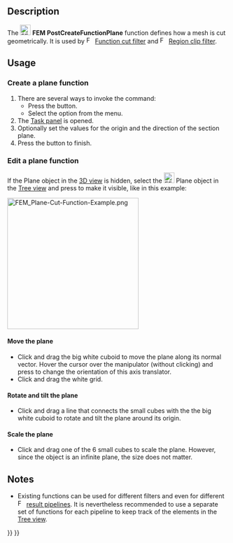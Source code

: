 <languages/>
<translate>

<!--T:1-->
{{Docnav
|[[FEM_PostFilterCalculator|Calculator filter]]
|[[FEM_PostCreateFunctionSphere|PostCreateFunctionSphere]]
|[[FEM_Workbench|FEM]]
|IconL=FEM_PostFilterCalculator.svg
|IconR=FEM_PostCreateFunctionSphere.svg
|IconC=Workbench_FEM.svg
}}

<!--T:2-->
{{GuiCommand
|Name=FEM PostCreateFunctionPlane
|MenuLocation=Results → Filter Functions → Plane
|Workbenches=[[FEM_Workbench|FEM]]
|SeeAlso=[[FEM_tutorial|FEM tutorial]]
}}

==Description== <!--T:3-->

<!--T:4-->
The [[Image:FEM_PostCreateFunctionPlane.svg|24px]] '''FEM PostCreateFunctionPlane''' function defines how a mesh is cut geometrically. It is used by [[Image:FEM_PostFilterCutFunction.svg|16px]] [[FEM_PostFilterCutFunction|Function cut filter]] and [[Image:FEM_PostFilterClipRegion.svg|16px]] [[FEM_PostFilterClipRegion|Region clip filter]].

==Usage== <!--T:5-->

===Create a plane function=== <!--T:6-->

<!--T:7-->
# There are several ways to invoke the command:
#* Press the {{Button|[[Image:FEM_PostCreateFunctionPlane.svg|16px]] [[FEM_PostCreateFunctionPlane|Plane]]}} button.
#* Select the {{MenuCommand|Results → Filter Functions → [[Image:FEM_PostCreateFunctionPlane.svg|16px]] Plane}} option from the menu.
# The [[Task_panel|Task panel]] is opened.
# Optionally set the values for the origin and the direction of the section plane.
# Press the {{Button|OK}} button to finish.

===Edit a plane function=== <!--T:8-->

<!--T:9-->
If the Plane object in the [[3D_view|3D view]] is hidden, select the [[Image:FEM_PostCreateFunctionPlane.svg|24px]] Plane object in the [[Tree_view|Tree view]] and press {{KEY|Space}} to make it visible, like in this example:

</translate>
[[File:FEM_Plane-Cut-Function-Example.png|300px]]
<translate>

====Move the plane==== <!--T:10-->

<!--T:11-->
* Click and drag the big white cuboid to move the plane along its normal vector. Hover the cursor over the manipulator (without clicking) and press {{KEY|Ctrl}} to change the orientation of this axis translator.
* Click and drag the white grid.

====Rotate and tilt the plane==== <!--T:12-->

<!--T:13-->
* Click and drag a line that connects the small cubes with the the big white cuboid to rotate and tilt the plane around its origin.

====Scale the plane==== <!--T:14-->

<!--T:15-->
* Click and drag one of the 6 small cubes to scale the plane. However, since the object is an infinite plane, the size does not matter.

==Notes== <!--T:16-->

<!--T:17-->
* Existing functions can be used for different filters and even for different [[Image:FEM_PostPipelineFromResult.svg|16px]] [[FEM_PostPipelineFromResult|result pipelines]]. It is nevertheless recommended to use a separate set of functions for each pipeline to keep track of the elements in the [[Tree_view|Tree view]].


<!--T:18-->
{{Docnav
|[[FEM_PostFilterCalculator|Calculator filter]]
|[[FEM_PostCreateFunctionSphere|PostCreateFunctionSphere]]
|[[FEM_Workbench|FEM]]
|IconL=FEM_PostFilterCalculator.svg
|IconR=FEM_PostCreateFunctionSphere.svg
|IconC=Workbench_FEM.svg
}}

</translate>
{{FEM Tools navi{{#translation:}}}}
{{Userdocnavi{{#translation:}}}}